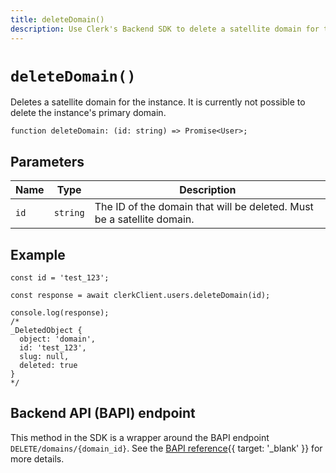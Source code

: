 ```yaml
---
title: deleteDomain()
description: Use Clerk's Backend SDK to delete a satellite domain for the instance.
---
```


# `deleteDomain()`

Deletes a satellite domain for the instance. It is currently not possible to delete the instance's primary domain.

```tsx {{ prettier: false }}
function deleteDomain: (id: string) => Promise<User>;
```

## Parameters

| Name | Type | Description |
| - | - | - |
| `id` | `string` | The ID of the domain that will be deleted. Must be a satellite domain. |

## Example

```tsx {{ prettier: false }}
const id = 'test_123';

const response = await clerkClient.users.deleteDomain(id);

console.log(response);
/*
_DeletedObject {
  object: 'domain',
  id: 'test_123',
  slug: null,
  deleted: true
}
*/
```

## Backend API (BAPI) endpoint

This method in the SDK is a wrapper around the BAPI endpoint `DELETE/domains/{domain_id}`. See the [BAPI reference](/docs/reference/backend-api/tag/Domains#operation/DeleteDomain){{ target: '_blank' }} for more details.
